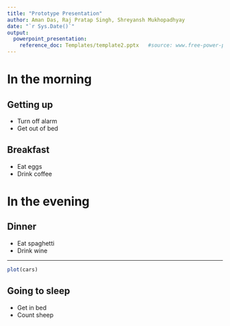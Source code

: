 ```yaml
---
title: "Prototype Presentation"
author: Aman Das, Raj Pratap Singh, Shreyansh Mukhopadhyay
date: "`r Sys.Date()`"
output:
  powerpoint_presentation:
    reference_doc: Templates/template2.pptx   #source: www.free-power-point-templates.com
---
```


# In the morning

## Getting up

- Turn off alarm
- Get out of bed

## Breakfast

- Eat eggs
- Drink coffee

# In the evening

## Dinner

- Eat spaghetti
- Drink wine

---

```r
plot(cars)
```

## Going to sleep

- Get in bed
- Count sheep
